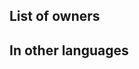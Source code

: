 {{About|the [[Assist]]|the [[status effect]]|Imbue (status effect)}}
{{Special
|tagid=SID_治癒
|name=Imbue
|charge=1
|effect=When healing an ally with a staff, restores an additional 10 HP to target ally.
|cost=50
|required=-
|exclusive=0
|canUseMove={{MoveList|all}}
|canUseWeapon={{WeaponList|Staff}}
|properties=random_all
}}
==List of owners==
{{Skill Hero List}}
{{NoInheritHeroes}}

==In other languages==
{{OtherLanguages
|japanese=治癒
|german=Inspiration
|spanishEU=Regeneración
|spanishLA=Regeneración
|french=Grâce
|italian=Salus
|chineseTW=治癒
|portuguese=Intervenção
}}
{{Specials Navbox}}